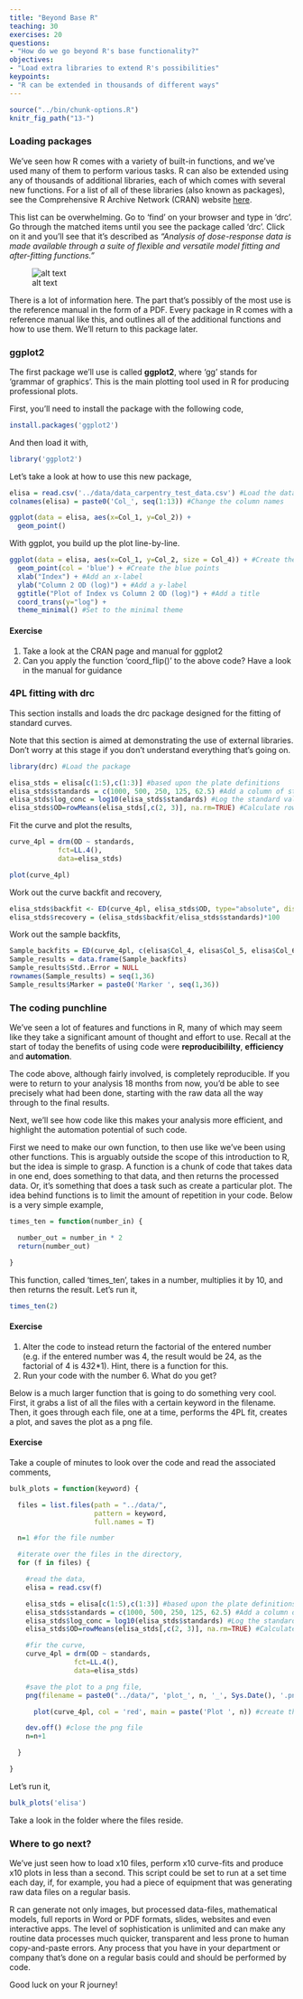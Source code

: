 ```yaml
---
title: "Beyond Base R"
teaching: 30
exercises: 20
questions:
- "How do we go beyond R's base functionality?"
objectives:
- "Load extra libraries to extend R's possibilities"
keypoints:
- "R can be extended in thousands of different ways"
---
```



```r
source("../bin/chunk-options.R")
knitr_fig_path("13-")
```


### Loading packages

We've seen how R comes with a variety of built-in functions, and we've used many of them to perform various tasks. R can also be extended using any of thousands of additional libraries, each of which comes with several new functions. For a list of all of these libraries (also known as packages), see the Comprehensive R Archive Network (CRAN) website [here](https://cran.r-project.org/web/packages/available_packages_by_name.html).

This list can be overwhelming. Go to 'find' on your browser and type in 'drc'. Go through the matched items until you see the package called 'drc'. Click on it and you'll see that it's described as *"Analysis of dose-response data is made available through a suite of flexible and versatile model fitting and after-fitting functions."*

![alt text](../fig/05-drc.png "drc package")

There is a lot of information here. The part that's possibly of the most use is the reference manual in the form of a PDF. Every package in R comes with a reference manual like this, and outlines all of the additional functions and how to use them. We'll return to this package later.


### ggplot2

The first package we'll use is called **ggplot2**, where 'gg' stands for 'grammar of graphics'. This is the main plotting tool used in R for producing professional plots.

First, you'll need to install the package with the following code,

```r
install.packages('ggplot2')
```

And then load it with,

```r
library('ggplot2')
```

Let's take a look at how to use this new package,

```r
elisa = read.csv('../data/data_carpentry_test_data.csv') #Load the data
colnames(elisa) = paste0('Col_', seq(1:13)) #Change the column names

ggplot(data = elisa, aes(x=Col_1, y=Col_2)) +
  geom_point()
```

With ggplot, you build up the plot line-by-line.

```r
ggplot(data = elisa, aes(x=Col_1, y=Col_2, size = Col_4)) + #Create the basic plot, of column 1 vs column 2 vs column 3
  geom_point(col = 'blue') + #Create the blue points
  xlab("Index") + #Add an x-label
  ylab("Column 2 OD (log)") + #Add a y-label
  ggtitle("Plot of Index vs Column 2 OD (log)") + #Add a title
  coord_trans(y="log") +
  theme_minimal() #Set to the minimal theme
```

#### Exercise

1. Take a look at the CRAN page and manual for ggplot2
2. Can you apply the function 'coord_flip()' to the above code? Have a look in the manual for guidance



### 4PL fitting with drc

This section installs and loads the drc package designed for the fitting of standard curves.

Note that this section is aimed at demonstrating the use of external libraries. Don't worry at this stage if you don't understand everything that's going on.

```r
library(drc) #Load the package

elisa_stds = elisa[c(1:5),c(1:3)] #based upon the plate definitions
elisa_stds$standards = c(1000, 500, 250, 125, 62.5) #Add a column of standard values
elisa_stds$log_conc = log10(elisa_stds$standards) #Log the standard values
elisa_stds$OD=rowMeans(elisa_stds[,c(2, 3)], na.rm=TRUE) #Calculate row means for the OD column
```

Fit the curve and plot the results,

```r
curve_4pl = drm(OD ~ standards,
            fct=LL.4(),
            data=elisa_stds)

plot(curve_4pl)
```

Work out the curve backfit and recovery,

```r
elisa_stds$backfit <- ED(curve_4pl, elisa_stds$OD, type="absolute", display=F)
elisa_stds$recovery = (elisa_stds$backfit/elisa_stds$standards)*100
```

Work out the sample backfits,

```r
Sample_backfits = ED(curve_4pl, c(elisa$Col_4, elisa$Col_5, elisa$Col_6, elisa$Col_7, elisa$Col_8[1:4]), type="absolute", display=T)
Sample_results = data.frame(Sample_backfits)
Sample_results$Std..Error = NULL
rownames(Sample_results) = seq(1,36)
Sample_results$Marker = paste0('Marker ', seq(1,36))
```


### The coding punchline

We've seen a lot of features and functions in R, many of which may seem like they take a significant amount of thought and effort to use. Recall at the start of today the benefits of using code were **reproducibililty**, **efficiency** and **automation**.

The code above, although fairly involved, is completely reproducible. If you were to return to your analysis 18 months from now, you'd be able to see precisely what had been done, starting with the raw data all the way through to the final results.

Next, we'll see how code like this makes your analysis more efficient, and highlight the automation potential of such code.

First we need to make our own function, to then use like we've been using other functions. This is arguably outside the scope of this introduction to R, but the idea is simple to grasp. A function is a chunk of code that takes data in one end, does something to that data, and then returns the processed data. Or, it's something that does a task such as create a particular plot. The idea behind functions is to limit the amount of repetition in your code. Below is a very simple example,

```r
times_ten = function(number_in) {

  number_out = number_in * 2
  return(number_out)

}
```

This function, called 'times_ten', takes in a number, multiplies it by 10, and then returns the result. Let's run it,

```r
times_ten(2)
```

#### Exercise

1. Alter the code to instead return the factorial of the entered number (e.g. if the entered number was 4, the result would be 24, as the factorial of 4 is 4*3*2*1). Hint, there is a function for this.
2. Run your code with the number 6. What do you get?

Below is a much larger function that is going to do something very cool. First, it grabs a list of all the files with a certain keyword in the filename. Then, it goes through each file, one at a time, performs the 4PL fit, creates a plot, and saves the plot as a png file.

#### Exercise

Take a couple of minutes to look over the code and read the associated comments,

```r
bulk_plots = function(keyword) {

  files = list.files(path = "../data/",
                     pattern = keyword,
                     full.names = T)

  n=1 #for the file number

  #iterate over the files in the directory,
  for (f in files) {

    #read the data,
    elisa = read.csv(f)

    elisa_stds = elisa[c(1:5),c(1:3)] #based upon the plate definitions
    elisa_stds$standards = c(1000, 500, 250, 125, 62.5) #Add a column of standard values
    elisa_stds$log_conc = log10(elisa_stds$standards) #Log the standard values
    elisa_stds$OD=rowMeans(elisa_stds[,c(2, 3)], na.rm=TRUE) #Calculate row means for the OD column

    #fir the curve,
    curve_4pl = drm(OD ~ standards,
                fct=LL.4(),
                data=elisa_stds)

    #save the plot to a png file,
    png(filename = paste0("../data/", 'plot_', n, '_', Sys.Date(), '.png'))

      plot(curve_4pl, col = 'red', main = paste('Plot ', n)) #create the plot

    dev.off() #close the png file
    n=n+1

  }

}
```

Let's run it,

```r
bulk_plots('elisa')
```

Take a look in the folder where the files reside.


### Where to go next?

We've just seen how to load x10 files, perform x10 curve-fits and produce x10 plots in less than a second. This script could be set to run at a set time each day, if, for example, you had a piece of equipment that was generating raw data files on a regular basis.

R can generate not only images, but processed data-files, mathematical models, full reports in Word or PDF formats, slides, websites and even interactive apps. The level of sophistication is unlimited and can make any routine data processes much quicker, transparent and less prone to human copy-and-paste errors. Any process that you have in your department or company that's done on a regular basis could and should be performed by code.

Good luck on your R journey!

